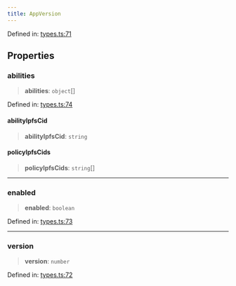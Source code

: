 ```yaml
---
title: AppVersion
---
```


Defined in: [types.ts:71](https://github.com/LIT-Protocol/Vincent/blob/1c902a7c278246adaf4479901c6e2d38e00321e5/packages/libs/contracts-sdk/src/types.ts#L71)

## Properties

### abilities

> **abilities**: `object`[]

Defined in: [types.ts:74](https://github.com/LIT-Protocol/Vincent/blob/1c902a7c278246adaf4479901c6e2d38e00321e5/packages/libs/contracts-sdk/src/types.ts#L74)

#### abilityIpfsCid

> **abilityIpfsCid**: `string`

#### policyIpfsCids

> **policyIpfsCids**: `string`[]

***

### enabled

> **enabled**: `boolean`

Defined in: [types.ts:73](https://github.com/LIT-Protocol/Vincent/blob/1c902a7c278246adaf4479901c6e2d38e00321e5/packages/libs/contracts-sdk/src/types.ts#L73)

***

### version

> **version**: `number`

Defined in: [types.ts:72](https://github.com/LIT-Protocol/Vincent/blob/1c902a7c278246adaf4479901c6e2d38e00321e5/packages/libs/contracts-sdk/src/types.ts#L72)
